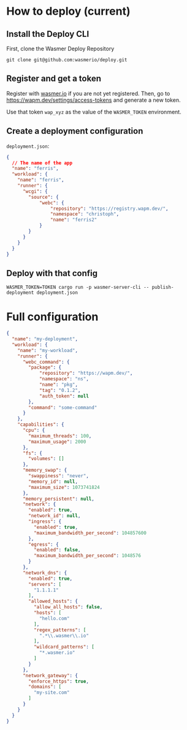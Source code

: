 # How to deploy (current)


## Install the Deploy CLI

First, clone the Wasmer Deploy Repository

```
git clone git@github.com:wasmerio/deploy.git
```

## Register and get a token

Register with [wasmer.io](https://wasmer.io/) if you are not yet registered.
Then, go to https://wapm.dev/settings/access-tokens and generate a new token.

Use that token `wap_xyz` as the value of the `WASMER_TOKEN` environment.

## Create a deployment configuration

`deployment.json`:

```json
{
  // The name of the app
  "name": "ferris",
  "workload": {
    "name": "ferris",
    "runner": {
      "wcgi": {
        "source": {
            "webc": {
                "repository": "https://registry.wapm.dev/",
                "namespace": "christoph",
                "name": "ferris2"
            }
        }
      }
    }
  }
}
```

## Deploy with that config

```
WASMER_TOKEN=TOKEN cargo run -p wasmer-server-cli -- publish-deployment deployment.json
```


# Full configuration

```json
{
  "name": "my-deployment",
  "workload": {
    "name": "my-workload",
    "runner": {
      "webc_command": {
        "package": {
            "repository": "https://wapm.dev/",
            "namespace": "ns",
            "name": "pkg",
            "tag": "0.1.2",
            "auth_token": null
        },
        "command": "some-command"
      }
    },
    "capabilities": {
      "cpu": {
        "maximum_threads": 100,
        "maximum_usage": 2000
      },
      "fs": {
        "volumes": []
      },
      "memory_swap": {
        "swappiness": "never",
        "memory_id": null,
        "maximum_size": 1073741824
      },
      "memory_persistent": null,
      "network": {
        "enabled": true,
        "network_id": null,
        "ingress": {
          "enabled": true,
          "maximum_bandwidth_per_second": 104857600
        },
        "egress": {
          "enabled": false,
          "maximum_bandwidth_per_second": 1048576
        }
      },
      "network_dns": {
        "enabled": true,
        "servers": [
          "1.1.1.1"
        ],
        "allowed_hosts": {
          "allow_all_hosts": false,
          "hosts": [
            "hello.com"
          ],
          "regex_patterns": [
            ".*\\.wasmer\\.io"
          ],
          "wildcard_patterns": [
            "*.wasmer.io"
          ]
        }
      },
      "network_gateway": {
        "enforce_https": true,
        "domains": [
          "my-site.com"
        ]
      }
    }
  }
}
```